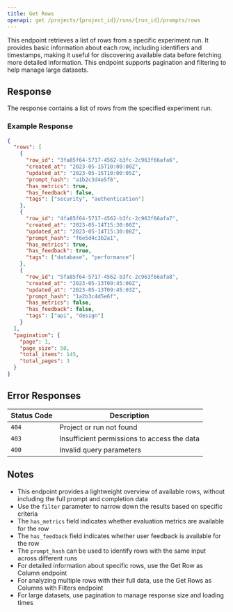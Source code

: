 ```yaml
---
title: Get Rows
openapi: get /projects/{project_id}/runs/{run_id}/prompts/rows
---
```


This endpoint retrieves a list of rows from a specific experiment run. It provides basic information about each row, including identifiers and timestamps, making it useful for discovering available data before fetching more detailed information. This endpoint supports pagination and filtering to help manage large datasets.

## Response

The response contains a list of rows from the specified experiment run.

### Example Response

```json
{
  "rows": [
    {
      "row_id": "3fa85f64-5717-4562-b3fc-2c963f66afa6",
      "created_at": "2023-05-15T10:00:00Z",
      "updated_at": "2023-05-15T10:00:05Z",
      "prompt_hash": "a1b2c3d4e5f6",
      "has_metrics": true,
      "has_feedback": false,
      "tags": ["security", "authentication"]
    },
    {
      "row_id": "4fa85f64-5717-4562-b3fc-2c963f66afa7",
      "created_at": "2023-05-14T15:30:00Z",
      "updated_at": "2023-05-14T15:30:08Z",
      "prompt_hash": "f6e5d4c3b2a1",
      "has_metrics": true,
      "has_feedback": true,
      "tags": ["database", "performance"]
    },
    {
      "row_id": "5fa85f64-5717-4562-b3fc-2c963f66afa8",
      "created_at": "2023-05-13T09:45:00Z",
      "updated_at": "2023-05-13T09:45:03Z",
      "prompt_hash": "1a2b3c4d5e6f",
      "has_metrics": false,
      "has_feedback": false,
      "tags": ["api", "design"]
    }
  ],
  "pagination": {
    "page": 1,
    "page_size": 50,
    "total_items": 145,
    "total_pages": 3
  }
}
```

## Error Responses

| Status Code | Description                                 |
| ----------- | ------------------------------------------- |
| `404`       | Project or run not found                    |
| `403`       | Insufficient permissions to access the data |
| `400`       | Invalid query parameters                    |

## Notes

- This endpoint provides a lightweight overview of available rows, without including the full prompt and completion data
- Use the `filter` parameter to narrow down the results based on specific criteria
- The `has_metrics` field indicates whether evaluation metrics are available for the row
- The `has_feedback` field indicates whether user feedback is available for the row
- The `prompt_hash` can be used to identify rows with the same input across different runs
- For detailed information about specific rows, use the Get Row as Column endpoint
- For analyzing multiple rows with their full data, use the Get Rows as Columns with Filters endpoint
- For large datasets, use pagination to manage response size and loading times
